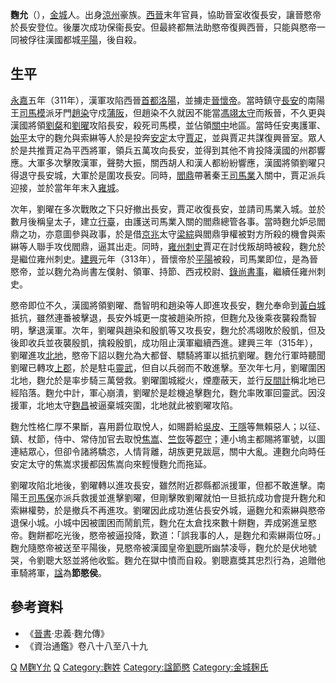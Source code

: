 {{Infobox Biography
| subject_name   = 麴允
| image_name     = 
| image_size     = 
| image_caption  = 
| date_of_birth  = 不詳
| place_of_birth = [[西晉|西晉]][[金城郡|金城]]
| date_of_death  = 316年
| place_of_death = [[前趙|漢國]][[平陽|平陽]]
| occupation     = 西晉末年官員
}}
'''麴允'''（{{bd|？||316年|catIdx=Q}}），[[金城郡|金城]]人。出身[[涼州|涼州]]豪族。[[西晉|西晉]]末年官員，協助晉室收復長安，讓晉愍帝於長安登位。後屢次成功保衞長安。但最終都無法助愍帝復興西晉，只能與愍帝一同被俘往漢國都城[[平陽|平陽]]，後自殺。

== 生平 ==
[[永嘉|永嘉]]五年（311年），漢軍攻陷西晉[[首都|首都]][[洛陽|洛陽]]，並擄走[[晉懷帝|晉懷帝]]。當時鎮守[[長安|長安]]的南陽王[[司馬模|司馬模]]派牙門[[趙染|趙染]]守戍[[蒲阪|蒲阪]]，但趙染不久就因不能當[[馮翊|馮翊]][[太守|太守]]而叛晉，不久更與漢國將領[[劉粲|劉粲]]和[[劉曜|劉曜]]攻陷長安，殺死司馬模，並佔領[[關中|關中]]地區。當時任安夷護軍、[[始平|始平]]太守的麴允與索綝等人於是投奔[[安定郡|安定]]太守[[賈疋|賈疋]]，並與賈疋共謀復興晉室。眾人於是共推賈疋為平西將軍，領兵五萬攻向長安，並得到其他不肯投降漢國的州郡響應。大軍多次擊敗漢軍，聲勢大振，關西胡人和漢人都紛紛響應，漢國將領劉曜只得退守長安城，大軍於是圍攻長安。同時，[[閻鼎|閻鼎]]帶著秦王[[司馬業|司馬業]]入關中，賈疋派兵迎接，並於當年年末入[[雍城|雍城]]。

次年，劉曜在多次戰敗之下只好撤出長安，賈疋收復長安，並請司馬業入城。並於數月後稱皇太子，建立[[行臺|行臺]]，由護送司馬業入關的閻鼎總管各事。當時麴允妒忌閻鼎之功，亦意圖參與政事，於是借[[京兆|京兆]]太守[[梁綜|梁綜]]與閻鼎爭權被對方所殺的機會與索綝等人聯手攻伐閻鼎，逼其出走。同時，[[雍州|雍州]][[刺史|刺史]]賈疋在討伐叛胡時被殺，麴允於是繼位雍州刺史。[[建興_(晉愍帝)|建興]]元年（313年），晉懷帝於[[平陽|平陽]]被殺，司馬業即位，是為晉愍帝，並以麴允為尚書左僕射、領軍、持節、西戎校尉、[[錄尚書事|錄尚書事]]，繼續任雍州刺史。

愍帝即位不久，漢國將領劉曜、喬智明和趙染等人即進攻長安，麴允奉命到[[黃白城|黃白城]]抵抗，雖然連番被擊退，長安外城更一度被趙染所掠，但麴允及後乘夜襲殺喬智明，擊退漢軍。次年，劉曜與趙染和殷凱等又攻長安，麴允於馮翊敗於殷凱，但及後即收兵並夜襲殷凱，擒殺殷凱，成功阻止漢軍繼續西進。建興三年（315年），劉曜進攻[[北地|北地]]，愍帝下詔以麴允為大都督、驃騎將軍以抵抗劉曜。麴允行軍時聽聞劉曜已轉攻[[上郡|上郡]]，於是駐屯[[靈武|靈武]]，但自以兵弱而不敢進擊。至次年七月，劉曜圍困北地，麴允於是率步騎三萬營救。劉曜圍城縱火，煙塵蔽天，並行[[反間計|反間計]]稱北地已經陷落。麴允中計，軍心崩潰，劉曜於是趁機追擊麴允，麴允率敗軍回靈武。因沒援軍，北地太守[[麴昌|麴昌]]被逼棄城突圍，北地就此被劉曜攻陷。

麴允性格仁厚不果斷，喜用爵位取悅人，如賜爵給[[吳皮|吳皮]]、[[王隱|王隱]]等無賴惡人；以征、鎮、杖節，侍中、常侍加官去取悅[[焦嵩|焦嵩]]、[[竺恢|竺恢]]等[[郡守|郡守]]；連小塢主都賜將軍號，以圖連結眾心，但卻令諸將驕恣，人情背離，胡族更見跋扈，關中大亂。連麴允向時任安定太守的焦嵩求援都因焦嵩向來輕慢麴允而拖延。

劉曜攻陷北地後，劉曜轉以進攻長安，雖然附近郡縣都派援軍，但都不敢進擊。南陽王[[司馬保|司馬保]]亦派兵救援並進擊劉曜，但剛擊敗劉曜就怕一旦抵抗成功會提升麴允和索綝權勢，於是撤兵不再進攻。劉曜因此成功進佔長安外城，逼麴允和索綝與愍帝退保小城。小城中因被圍困而鬧飢荒，麴允在太倉找來數十餅麴，弄成粥進呈愍帝。麴餅都吃光後，愍帝被逼投降，歎道：「誤我事的人，是麴允和索綝兩位呀。」麴允隨愍帝被送至平陽後，見愍帝被漢國皇帝[[劉聰|劉聰]]所幽禁凌辱，麴允於是伏地號哭，令劉聰大怒並將他收監。麴允在獄中憤而自殺。劉聰嘉獎其忠烈行為，追贈他車騎將軍，[[諡|諡]]為'''節愍侯'''。

== 參考資料 ==
*《[[晉書|晉書]]·忠義·麴允傳》
*《資治通鑑》卷八十八至八十九

[[Category:晉朝軍事人物|Q]]
[[Category:西晉自殺人物|M麴Y允]]
[[Category:蘭州人|Q]]
[[Category:麴姓|Category:麴姓]]
[[Category:諡節愍|Category:諡節愍]]
[[Category:金城麹氏|Category:金城麹氏]]